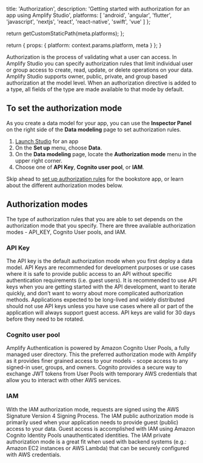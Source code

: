                   
  title: 'Authorization',
  description: 'Getting started with authorization for an app using Amplify Studio',
  platforms: [
    'android',
    'angular',
    'flutter',
    'javascript',
    'nextjs',
    'react',
    'react-native',
    'swift',
    'vue'
  ]
};

  return getCustomStaticPath(meta.platforms);
};

  return {
    props: {
      platform: context.params.platform,
      meta
    }
  };
}
          

Authorization is the process of validating what a user can access. In Amplify Studio you can specify authorization rules that limit individual user or group access to create, read, update, or delete operations on your data. Amplify Studio supports owner, public, private, and group based authorization at the model level. When an authorization directive is added to a type, all fields of the type are made available to that mode by default.

## To set the authorization mode

As you create a data model for your app, you can use the **Inspector Panel** on the right side of the **Data modeling** page to set authorization rules.

1. [Launch Studio](/gen1/[platform]/tools/console/adminui/start/#log-into-the-amplify-console) for an app
2. On the **Set up** menu, choose **Data**.
3. On the **Data modeling** page, locate the **Authorization mode** menu in the upper right corner.
4. Choose one of **API Key**, **Cognito user pool**, or **IAM**.

Skip ahead to [set up authorization rules](/gen1/[platform]/tools/console/authz/permissions/) for the bookstore app, or learn about the different authorization modes below.

## Authorization modes

The type of authorization rules that you are able to set depends on the authorization mode that you specify. There are three available authorization modes - API_KEY, Cognito User pools, and IAM.

### API Key

The API key is the default authorization mode when you first deploy a data model. API Keys are recommended for development purposes or use cases where it is safe to provide public access to an API without specific authentication requirements (i.e. guest users). It is recommended to use API keys when you are getting started with the API development, want to iterate quickly, and don’t want to worry about more complicated authorization methods. Applications expected to be long-lived and widely distributed should not use API keys unless you have use cases where all or part of the application will always support guest access. API keys are valid for 30 days before they need to be rotated.

### Cognito user pool

Amplify Authentication is powered by Amazon Cognito User Pools, a fully managed user directory. This the preferred authorization mode with Amplify as it provides finer grained access to your models - scope access to any signed-in user, groups, and owners. Cognito provides a secure way to exchange JWT tokens from User Pools with temporary AWS credentials that allow you to interact with other AWS services.

### IAM

With the IAM authorization mode, requests are signed using the AWS Signature Version 4 Signing Process. The IAM public authorization mode is primarily used when your application needs to provide guest (public) access to your data. Guest access is accomplished with IAM using Amazon Cognito Identity Pools unauthenticated identities. The IAM private authorization mode is a great fit when used with backend systems (e.g.: Amazon EC2 instances or AWS Lambda) that can be securely configured with AWS credentials.
